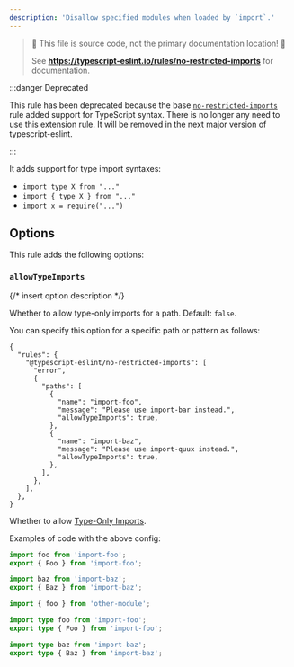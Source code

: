 ```yaml
---
description: 'Disallow specified modules when loaded by `import`.'
---
```



> 🛑 This file is source code, not the primary documentation location! 🛑
>
> See **https://typescript-eslint.io/rules/no-restricted-imports** for documentation.

:::danger Deprecated

This rule has been deprecated because the base [`no-restricted-imports`](https://eslint.org/docs/rules/no-restricted-imports) rule added support for TypeScript syntax.
There is no longer any need to use this extension rule.
It will be removed in the next major version of typescript-eslint.

:::

It adds support for type import syntaxes:

- `import type X from "..."`
- `import { type X } from "..."`
- `import x = require("...")`

## Options

This rule adds the following options:

### `allowTypeImports`

{/* insert option description */}

Whether to allow type-only imports for a path.
Default: `false`.

You can specify this option for a specific path or pattern as follows:

```jsonc
{
  "rules": {
    "@typescript-eslint/no-restricted-imports": [
      "error",
      {
        "paths": [
          {
            "name": "import-foo",
            "message": "Please use import-bar instead.",
            "allowTypeImports": true,
          },
          {
            "name": "import-baz",
            "message": "Please use import-quux instead.",
            "allowTypeImports": true,
          },
        ],
      },
    ],
  },
}
```

Whether to allow [Type-Only Imports](https://www.typescriptlang.org/docs/handbook/release-notes/typescript-3-8.html#type-only-imports-and-export).

Examples of code with the above config:

<Tabs>
<TabItem value="❌ Incorrect">

```ts option='{"paths":[{"name":"import-foo","message":"Please use import-bar instead.","allowTypeImports":true},{"name":"import-baz","message":"Please use import-quux instead.","allowTypeImports":true}]}'
import foo from 'import-foo';
export { Foo } from 'import-foo';

import baz from 'import-baz';
export { Baz } from 'import-baz';
```

</TabItem>
<TabItem value="✅ Correct">

```ts option='{"paths":[{"name":"import-foo","message":"Please use import-bar instead.","allowTypeImports":true},{"name":"import-baz","message":"Please use import-quux instead.","allowTypeImports":true}]}'
import { foo } from 'other-module';

import type foo from 'import-foo';
export type { Foo } from 'import-foo';

import type baz from 'import-baz';
export type { Baz } from 'import-baz';
```

</TabItem>
</Tabs>
